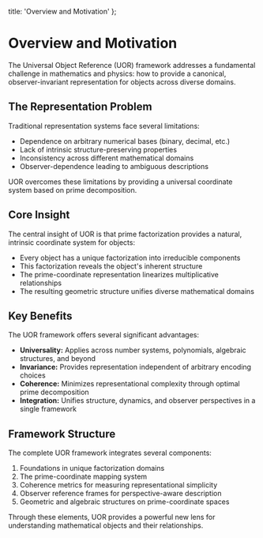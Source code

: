   title: 'Overview and Motivation'
};

# Overview and Motivation

The Universal Object Reference (UOR) framework addresses a fundamental challenge in mathematics and physics: how to provide a canonical, observer-invariant representation for objects across diverse domains.

## The Representation Problem

Traditional representation systems face several limitations:

- Dependence on arbitrary numerical bases (binary, decimal, etc.)
- Lack of intrinsic structure-preserving properties
- Inconsistency across different mathematical domains
- Observer-dependence leading to ambiguous descriptions

UOR overcomes these limitations by providing a universal coordinate system based on prime decomposition.

## Core Insight

The central insight of UOR is that prime factorization provides a natural, intrinsic coordinate system for objects:

- Every object has a unique factorization into irreducible components
- This factorization reveals the object's inherent structure
- The prime-coordinate representation linearizes multiplicative relationships
- The resulting geometric structure unifies diverse mathematical domains

## Key Benefits

The UOR framework offers several significant advantages:

- **Universality:** Applies across number systems, polynomials, algebraic structures, and beyond
- **Invariance:** Provides representation independent of arbitrary encoding choices
- **Coherence:** Minimizes representational complexity through optimal prime decomposition
- **Integration:** Unifies structure, dynamics, and observer perspectives in a single framework

## Framework Structure

The complete UOR framework integrates several components:

1. Foundations in unique factorization domains
2. The prime-coordinate mapping system
3. Coherence metrics for measuring representational simplicity
4. Observer reference frames for perspective-aware description
5. Geometric and algebraic structures on prime-coordinate spaces

Through these elements, UOR provides a powerful new lens for understanding mathematical objects and their relationships.

